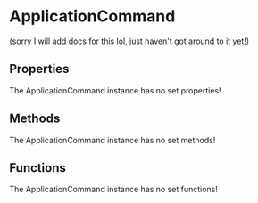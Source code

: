 [//]: # (This file was automatically compiled through the Generator luau code under this repository)
[//]: # (if you want to edit the documentation of discord-luau, please write changes)
[//]: # (to the discord-luau repository itself, we extract the comments from discord-luau and translate)
[//]: # (them into markdown files that Nextra can interpret!)

[//]: # (----- NEXTRA COMPONENTS IMPORT ----- )


[//]: # (----- DOCUMENT HEADER ----- )

# ApplicationCommand

(sorry I will add docs for this lol, just haven't got around to it yet!)

[//]: # (----- DOCUMENT PROPERTIES ----- )

## Properties

The ApplicationCommand instance has no set properties!

[//]: # (----- DOCUMENT METHODS ----- )

## Methods

The ApplicationCommand instance has no set methods!

[//]: # (----- DOCUMENT FUNCTIONS ----- )

## Functions

The ApplicationCommand instance has no set functions!

